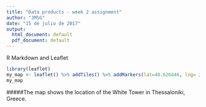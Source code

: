 ---
title: "Data products - week 2 assignment"
author: "JMSG"
date: "15 de julio de 2017"
output:
  html_document: default
  pdf_document: default
---

R Markdown and Leaflet

```{r, eval=TRUE}
library(leaflet)
my_map <- leaflet() %>% addTiles() %>% addMarkers(lat=40.626446, lng= 22.948404, popup="White Tower in Thessaloniki")
my_map
```
#####The  map shows the location of the White Tower in Thessaloniki, Greece.